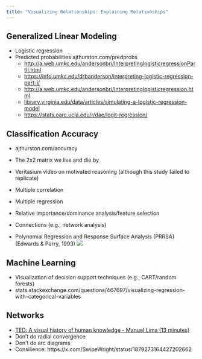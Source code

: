 ```yaml
---
title: "Visualizing Relationships: Explaining Relationships"
---
```


## Generalized Linear Modeling

- Logistic regression
- Predicted probabilities ajthurston.com/predprobs
    - <http://a.web.umkc.edu/andersonbri/InterpretinglogisticregressionPartII.html>
    - <https://info.umkc.edu/drbanderson/interpreting-logistic-regression-part-i/>
    - <http://a.web.umkc.edu/andersonbri/Interpretinglogisticregression.html>
    - [library.virginia.edu/data/articles/simulating-a-logistic-regression-model](https://library.virginia.edu/data/articles/simulating-a-logistic-regression-model)
    - <https://stats.oarc.ucla.edu/r/dae/logit-regression/>

## Classification Accuracy

- ajthurston.com/accuracy
- The 2x2 matrix we live and die by
- Veritasium video on motivated reasoning (although this study failed to replicate)

- Multiple correlation
- Multiple regression
- Relative importance/dominance analysis/feature selection
- Connections (e.g., network analysis)
- Polynomial Regression and Response Surface Analysis (PRRSA) (Edwards & Parry, 1993)
![](/images/response_surface_plots.png)
    
## Machine Learning

-   Visualization of decision support techniques (e.g., CART/random forests)
-   stats.stackexchange.com/questions/467697/visualizing-regression-with-categorical-variables

## Networks

- [TED: A visual history of human knowledge - Manuel Lima (13 minutes)](https://www.ted.com/talks/manuel_lima_a_visual_history_of_human_knowledge)
- Don't do radial convergence
- Don't do arc diagrams
- Consilience: https://x.com/SwipeWright/status/1879273164427202662